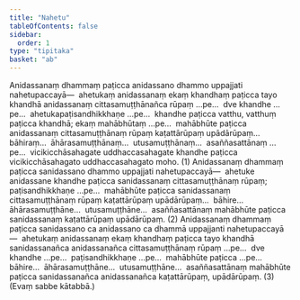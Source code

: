 ```yaml
---
title: "Nahetu"
tableOfContents: false
sidebar:
  order: 1
type: "tipitaka"
basket: "ab"
---
```



<DynamicBreadcrumb />

<Division number="22">

<Paragraph number="588">
Anidassanaṃ dhammaṃ paṭicca anidassano dhammo uppajjati nahetupaccayā—  ahetukaṃ anidassanaṃ ekaṃ khandhaṃ paṭicca tayo khandhā anidassanaṃ cittasamuṭṭhānañca rūpaṃ …pe…  dve khandhe …pe…  ahetukapaṭisandhikkhaṇe …pe…  khandhe paṭicca vatthu, vatthuṃ paṭicca khandhā; ekaṃ mahābhūtaṃ …pe…  mahābhūte paṭicca anidassanaṃ cittasamuṭṭhānaṃ rūpaṃ kaṭattārūpaṃ upādārūpaṃ…  bāhiraṃ…  āhārasamuṭṭhānaṃ…  utusamuṭṭhānaṃ…  asaññasattānaṃ …pe…  vicikicchāsahagate uddhaccasahagate khandhe paṭicca vicikicchāsahagato uddhaccasahagato moho. (1)
</Paragraph>

<Paragraph number="589">
Anidassanaṃ dhammaṃ paṭicca sanidassano dhammo uppajjati nahetupaccayā—  ahetuke anidassane khandhe paṭicca sanidassanaṃ cittasamuṭṭhānaṃ rūpaṃ; paṭisandhikkhaṇe …pe…  mahābhūte paṭicca sanidassanaṃ cittasamuṭṭhānaṃ rūpaṃ kaṭattārūpaṃ upādārūpaṃ…  bāhire…  āhārasamuṭṭhāne…  utusamuṭṭhāne…  asaññasattānaṃ mahābhūte paṭicca sanidassanaṃ kaṭattārūpaṃ upādārūpaṃ. (2)
</Paragraph>

<Paragraph number="590">
Anidassanaṃ dhammaṃ paṭicca sanidassano ca anidassano ca dhammā uppajjanti nahetupaccayā—  ahetukaṃ anidassanaṃ ekaṃ khandhaṃ paṭicca tayo khandhā sanidassanañca anidassanañca cittasamuṭṭhānaṃ rūpaṃ …pe…  dve khandhe …pe…  paṭisandhikkhaṇe …pe…  mahābhūte paṭicca …pe…  bāhire…  āhārasamuṭṭhāne…  utusamuṭṭhāne…  asaññasattānaṃ mahābhūte paṭicca sanidassanañca anidassanañca kaṭattārūpaṃ, upādārūpaṃ. (3) (Evaṃ sabbe kātabbā.)
</Paragraph>
</Division>